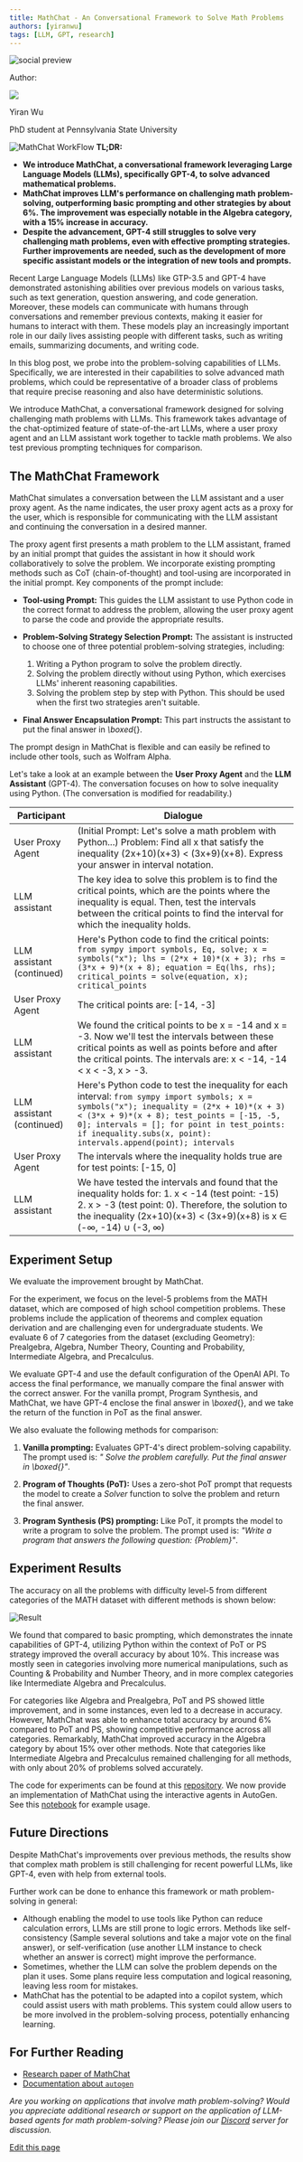 ```yaml
---
title: MathChat - An Conversational Framework to Solve Math Problems
authors: [yiranwu]
tags: [LLM, GPT, research]
---
```


<div>
<img noZoom className="social-share-img"
  src="https://media.githubusercontent.com/media/ag2ai/ag2/refs/heads/main/website/static/img/cover.png"
  alt="social preview"
  style={{ position: 'absolute', left: '-9999px' }}
/>
</div>

<div class="blog-authors">
<p class="authors">Author:</p>
<CardGroup cols={2}>
<Card href="https://github.com/yiranwu0">
    <div class="col card">
      <div class="img-placeholder">
        <img noZoom src="https://github.com/yiranwu0.png" />
      </div>
      <div>
        <p class="name">Yiran Wu</p>
        <p>PhD student at Pennsylvania State University</p>
      </div>
    </div>
</Card>
</CardGroup>
</div>

![MathChat WorkFlow](img/mathchatflow.png)
**TL;DR:**

- **We introduce MathChat, a conversational framework leveraging Large Language Models (LLMs), specifically GPT-4, to solve advanced mathematical problems.**
- **MathChat improves LLM's performance on challenging math problem-solving, outperforming basic prompting and other strategies by about 6%. The improvement was especially notable in the Algebra category, with a 15% increase in accuracy.**
- **Despite the advancement, GPT-4 still struggles to solve very challenging math problems, even with effective prompting strategies. Further improvements are needed, such as the development of more specific assistant models or the integration of new tools and prompts.**

Recent Large Language Models (LLMs) like GTP-3.5 and GPT-4 have demonstrated astonishing abilities over previous models on various tasks, such as text generation, question answering, and code generation. Moreover, these models can communicate with humans through conversations and remember previous contexts, making it easier for humans to interact with them. These models play an increasingly important role in our daily lives assisting people with different tasks, such as writing emails, summarizing documents, and writing code.

In this blog post, we probe into the problem-solving capabilities of LLMs. Specifically, we are interested in their capabilities to solve advanced math problems, which could be representative of a broader class of problems that require precise reasoning and also have deterministic solutions.

We introduce MathChat, a conversational framework designed for solving challenging math problems with LLMs. This framework takes advantage of the chat-optimized feature of state-of-the-art LLMs, where a user proxy agent and an LLM assistant work together to tackle math problems. We also test previous prompting techniques for comparison.

## The MathChat Framework

MathChat simulates a conversation between the LLM assistant and a user proxy agent. As the name indicates, the user proxy agent acts as a proxy for the user, which is responsible for communicating with the LLM assistant and continuing the conversation in a desired manner.

The proxy agent first presents a math problem to the LLM assistant, framed by an initial prompt that guides the assistant in how it should work collaboratively to solve the problem. We incorporate existing prompting methods such as CoT (chain-of-thought) and tool-using are incorporated in the initial prompt. Key components of the prompt include:

- **Tool-using Prompt:** This guides the LLM assistant to use Python code in the correct format to address the problem, allowing the user proxy agent to parse the code and provide the appropriate results.

- **Problem-Solving Strategy Selection Prompt:** The assistant is instructed to choose one of three potential problem-solving strategies, including:

  1. Writing a Python program to solve the problem directly.
  2. Solving the problem directly without using Python, which exercises LLMs' inherent reasoning capabilities.
  3. Solving the problem step by step with Python. This should be used when the first two strategies aren't suitable.

- **Final Answer Encapsulation Prompt:** This part instructs the assistant to put the final answer in _\boxed_{}.

The prompt design in MathChat is flexible and can easily be refined to include other tools, such as Wolfram Alpha.

Let's take a look at an example between the **User Proxy Agent** and the **LLM Assistant** (GPT-4). The conversation focuses on how to solve inequality using Python.
(The conversation is modified for readability.)

| Participant               | Dialogue                                                                                                                                                                                                                                                                                                |
| ------------------------- | ------------------------------------------------------------------------------------------------------------------------------------------------------------------------------------------------------------------------------------------------------------------------------------------------------- |
| User Proxy Agent          | (Initial Prompt: Let's solve a math problem with Python...) Problem: Find all x that satisfy the inequality (2x+10)(x+3) < (3x+9)(x+8). Express your answer in interval notation.                                                                                                                       |
| LLM assistant             | The key idea to solve this problem is to find the critical points, which are the points where the inequality is equal. Then, test the intervals between the critical points to find the interval for which the inequality holds.                                                                        |
| LLM assistant (continued) | Here's Python code to find the critical points: `from sympy import symbols, Eq, solve; x = symbols("x"); lhs = (2*x + 10)*(x + 3); rhs = (3*x + 9)*(x + 8); equation = Eq(lhs, rhs); critical_points = solve(equation, x); critical_points`                                                             |
| User Proxy Agent          | The critical points are: [-14, -3]                                                                                                                                                                                                                                                                      |
| LLM assistant             | We found the critical points to be x = -14 and x = -3. Now we'll test the intervals between these critical points as well as points before and after the critical points. The intervals are: x < -14, -14 < x < -3, x > -3.                                                                             |
| LLM assistant (continued) | Here's Python code to test the inequality for each interval: `from sympy import symbols; x = symbols("x"); inequality = (2*x + 10)*(x + 3) < (3*x + 9)*(x + 8); test_points = [-15, -5, 0]; intervals = []; for point in test_points: if inequality.subs(x, point): intervals.append(point); intervals` |
| User Proxy Agent          | The intervals where the inequality holds true are for test points: [-15, 0]                                                                                                                                                                                                                             |
| LLM assistant             | We have tested the intervals and found that the inequality holds for: 1. x < -14 (test point: -15) 2. x > -3 (test point: 0). Therefore, the solution to the inequality (2x+10)(x+3) < (3x+9)(x+8) is x ∈ (-∞, -14) ∪ (-3, ∞)                                                                           |

## Experiment Setup

We evaluate the improvement brought by MathChat.

For the experiment, we focus on the level-5 problems from the MATH dataset, which are composed of high school competition problems. These problems include the application of theorems and complex equation derivation and are challenging even for undergraduate students. We evaluate 6 of 7 categories from the dataset (excluding Geometry): Prealgebra, Algebra, Number Theory, Counting and Probability, Intermediate Algebra, and Precalculus.

We evaluate GPT-4 and use the default configuration of the OpenAI API. To access the final performance, we manually compare the final answer with the correct answer. For the vanilla prompt, Program Synthesis, and MathChat, we have GPT-4 enclose the final answer in _\boxed_{}, and we take the return of the function in PoT as the final answer.

We also evaluate the following methods for comparison:

1. **Vanilla prompting:** Evaluates GPT-4's direct problem-solving capability. The prompt used is: _" Solve the problem carefully. Put the final answer in \boxed{}"_.

2. **Program of Thoughts (PoT):** Uses a zero-shot PoT prompt that requests the model to create a _Solver_ function to solve the problem and return the final answer.

3. **Program Synthesis (PS) prompting:** Like PoT, it prompts the model to write a program to solve the problem. The prompt used is: _"Write a program that answers the following question: \{Problem\}"_.

## Experiment Results

The accuracy on all the problems with difficulty level-5 from different categories of the MATH dataset with different methods is shown below:

![Result](img/result.png)

We found that compared to basic prompting, which demonstrates the innate capabilities of GPT-4, utilizing Python within the context of PoT or PS strategy improved the overall accuracy by about 10%. This increase was mostly seen in categories involving more numerical manipulations, such as Counting & Probability and Number Theory, and in more complex categories like Intermediate Algebra and Precalculus.

For categories like Algebra and Prealgebra, PoT and PS showed little improvement, and in some instances, even led to a decrease in accuracy. However, MathChat was able to enhance total accuracy by around 6% compared to PoT and PS, showing competitive performance across all categories. Remarkably, MathChat improved accuracy in the Algebra category by about 15% over other methods. Note that categories like Intermediate Algebra and Precalculus remained challenging for all methods, with only about 20% of problems solved accurately.

The code for experiments can be found at this [repository](https://github.com/yiranwu0/FLAML/tree/gpt_math_solver/flaml/autogen/math).
We now provide an implementation of MathChat using the interactive agents in AutoGen. See this [notebook](https://github.com/ag2ai/ag2/blob/main/notebook/agentchat_MathChat.ipynb) for example usage.

## Future Directions

Despite MathChat's improvements over previous methods, the results show that complex math problem is still challenging for recent powerful LLMs, like GPT-4, even with help from external tools.

Further work can be done to enhance this framework or math problem-solving in general:

- Although enabling the model to use tools like Python can reduce calculation errors, LLMs are still prone to logic errors. Methods like self-consistency (Sample several solutions and take a major vote on the final answer), or self-verification (use another LLM instance to check whether an answer is correct) might improve the performance.
- Sometimes, whether the LLM can solve the problem depends on the plan it uses. Some plans require less computation and logical reasoning, leaving less room for mistakes.
- MathChat has the potential to be adapted into a copilot system, which could assist users with math problems. This system could allow users to be more involved in the problem-solving process, potentially enhancing learning.

## For Further Reading

- [Research paper of MathChat](https://arxiv.org/abs/2306.01337)
- [Documentation about `autogen`](/docs/Getting-Started)

_Are you working on applications that involve math problem-solving? Would you appreciate additional research or support on the application of LLM-based agents for math problem-solving? Please join our [Discord](https://discord.gg/pAbnFJrkgZ) server for discussion._
<div className="edit-url-container">
    <a className="edit-url" href="https://github.com/ag2ai/ag2/edit/main/website/docs/_blogs/2023-06-28-MathChat/index.mdx" target='_blank'><Icon icon="pen" iconType="solid" size="13px"/> Edit this page</a>
</div>


